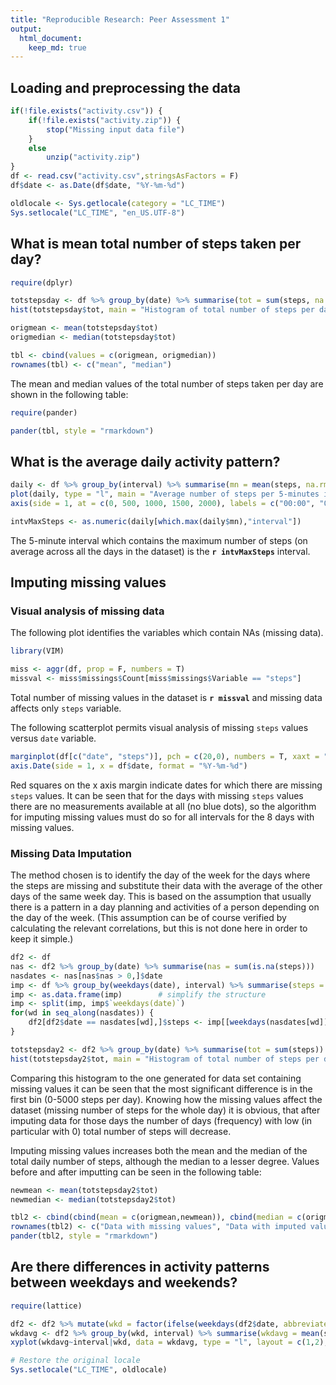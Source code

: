 ```yaml
---
title: "Reproducible Research: Peer Assessment 1"
output: 
  html_document:
    keep_md: true
---
```

  
  
  
## Loading and preprocessing the data

```r
if(!file.exists("activity.csv")) {
    if(!file.exists("activity.zip")) {
        stop("Missing input data file")
    }
    else
        unzip("activity.zip")
}
df <- read.csv("activity.csv",stringsAsFactors = F)
df$date <- as.Date(df$date, "%Y-%m-%d")

oldlocale <- Sys.getlocale(category = "LC_TIME")
Sys.setlocale("LC_TIME", "en_US.UTF-8")
```
  
  
  
## What is mean total number of steps taken per day?

```r
require(dplyr)

totstepsday <- df %>% group_by(date) %>% summarise(tot = sum(steps, na.rm = T)) %>% select(tot)
hist(totstepsday$tot, main = "Histogram of total number of steps per day", xlab = "Total number of steps per day")

origmean <- mean(totstepsday$tot)
origmedian <- median(totstepsday$tot)

tbl <- cbind(values = c(origmean, origmedian))
rownames(tbl) <- c("mean", "median")
```

The mean and median values of the total number of steps taken per day are shown in the following table:

```r
require(pander)

pander(tbl, style = "rmarkdown")
```

  
  
  
## What is the average daily activity pattern?

```r
daily <- df %>% group_by(interval) %>% summarise(mn = mean(steps, na.rm = T))
plot(daily, type = "l", main = "Average number of steps per 5-minutes inverval", xaxt = "n", ylab = "Average number of steps")
axis(side = 1, at = c(0, 500, 1000, 1500, 2000), labels = c("00:00", "05:00", "10:00", "15:00", "20:00"))

intvMaxSteps <- as.numeric(daily[which.max(daily$mn),"interval"])
```

The 5-minute interval which contains the maximum number of steps (on average across all the days in the dataset) is the **`r intvMaxSteps`** interval.
  
  
  
## Imputing missing values
  
  
### Visual analysis of missing data

The following plot identifies the variables which contain NAs (missing data).

```r
library(VIM)

miss <- aggr(df, prop = F, numbers = T)
missval <- miss$missings$Count[miss$missings$Variable == "steps"]
```

Total number of missing values in the dataset is **`r missval`** and missing data affects only `steps` variable. 

The following scatterplot permits visual analysis of missing `steps` values versus `date` variable.
```r
marginplot(df[c("date", "steps")], pch = c(20,0), numbers = T, xaxt = "n", alpha = .2)
axis.Date(side = 1, x = df$date, format = "%Y-%m-%d")
```

Red squares on the x axis margin indicate dates for which there are missing `steps` values. It can be seen that for the days with missing `steps` values there are no measurements available at all (no blue dots), so the algorithm for imputing missing values must do so for all intervals for the 8 days with missing values.
  
  
### Missing Data Imputation

The method chosen is to identify the day of the week for the days where the steps are missing and substitute their data with the average of the other days of the same week day. This is based on the assumption that usually there is a pattern in a day planning and activities of a person depending on the day of the week. (This assumption can be of course verified by calculating the relevant correlations, but this is not done here in order to keep it simple.)

```r
df2 <- df
nas <- df2 %>% group_by(date) %>% summarise(nas = sum(is.na(steps)))
nasdates <- nas[nas$nas > 0,]$date
imp <- df %>% group_by(weekdays(date), interval) %>% summarise(steps = mean(steps, na.rm = T))
imp <- as.data.frame(imp)        # simplify the structure
imp <- split(imp, imp$`weekdays(date)`)
for(wd in seq_along(nasdates)) {
    df2[df2$date == nasdates[wd],]$steps <- imp[[weekdays(nasdates[wd])]]$steps
}

totstepsday2 <- df2 %>% group_by(date) %>% summarise(tot = sum(steps)) %>% select(tot)
hist(totstepsday2$tot, main = "Histogram of total number of steps per day", xlab = "Total number of steps per day")
```

Comparing this histogram to the one generated for data set containing missing values it can be seen that the most significant difference is in the first bin (0-5000 steps per day). Knowing how the missing values affect the dataset (missing number of steps for the whole day) it is obvious, that after imputing data for those days the number of days (frequency) with low (in particular with 0) total number of steps will decrease.

Imputing missing values increases both the mean and the median of the total daily number of steps, although the median to a lesser degree. Values before and after imputting can be seen in the following table:

```r
newmean <- mean(totstepsday2$tot)
newmedian <- median(totstepsday2$tot)

tbl2 <- cbind(cbind(mean = c(origmean,newmean)), cbind(median = c(origmedian, newmedian)))
rownames(tbl2) <- c("Data with missing values", "Data with imputed values")
pander(tbl2, style = "rmarkdown")
```

  
  
  
## Are there differences in activity patterns between weekdays and weekends?

```r
require(lattice)

df2 <- df2 %>% mutate(wkd = factor(ifelse(weekdays(df2$date, abbreviate = T) == "Sat" | weekdays(df2$date, abbreviate = T) == "Sun", "weekend", "weekday"), levels = c("weekday","weekend"), labels = c("weekday","weekend")))
wkdavg <- df2 %>% group_by(wkd, interval) %>% summarise(wkdavg = mean(steps))
xyplot(wkdavg~interval|wkd, data = wkdavg, type = "l", layout = c(1,2), ylab = "Number of steps", xlab = "Interval", scales = list(x = list(at = c(0, 500, 1000, 1500, 2000), labels = c("00:00", "05:00", "10:00", "15:00", "20:00"))))
```

```r
# Restore the original locale
Sys.setlocale("LC_TIME", oldlocale)
```
